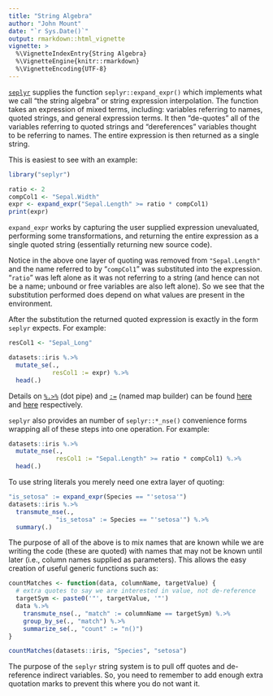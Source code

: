 ```yaml
---
title: "String Algebra"
author: "John Mount"
date: "`r Sys.Date()`"
output: rmarkdown::html_vignette
vignette: >
  %\VignetteIndexEntry{String Algebra}
  %\VignetteEngine{knitr::rmarkdown}
  %\VignetteEncoding{UTF-8}
---
```


[`seplyr`](https://winvector.github.io/seplyr/index.html) supplies the function 
`seplyr::expand_expr()` which implements what we call "the string algebra"
or string expression interpolation.
The function takes an expression of mixed terms, including: variables
referring to names, quoted strings, and general expression terms.  It then "de-quotes"
all of the variables referring to quoted strings and  "dereferences" variables 
thought to be referring to names.  The entire expression is then returned as a single string.

This is easiest to see with an example:

```r
library("seplyr")

ratio <- 2
compCol1 <- "Sepal.Width"
expr <- expand_expr("Sepal.Length" >= ratio * compCol1)
print(expr)
```

`expand_expr` works by capturing the user supplied expression unevaluated, performing some transformations, and returning the entire expression as a single quoted string (essentially
returning new source code).

Notice in the above one layer of quoting was removed from `"Sepal.Length"` and the name
referred to by "`compCol1`" was substituted into the expression. "`ratio`" was left
alone as it was not referring to a string (and hence can not be a name; unbound or free variables
are also left alone).  So we  see that the substitution performed does depend on what values
are present in the environment.

After the substitution the returned quoted expression is exactly in the form `seplyr` expects.
For example:

```r
resCol1 <- "Sepal_Long"

datasets::iris %.>%
  mutate_se(., 
            resCol1 := expr) %.>%
  head(.)
```

Details on [`%.>%`](https://winvector.github.io/wrapr/reference/grapes-.-greater-than-grapes.html) (dot pipe) and [`:=`](https://winvector.github.io/wrapr/reference/named_map_builder.html) (named map builder) can be found [here](https://winvector.github.io/wrapr/articles/dot_pipe.html) and [here](https://winvector.github.io/seplyr/articles/named_map_builder.html) respectively.


`seplyr` also provides an number of `seplyr::*_nse()` convenience forms wrapping all of these steps into one operation.  For example:

```r
datasets::iris %.>%
  mutate_nse(., 
             resCol1 := "Sepal.Length" >= ratio * compCol1) %.>%
  head(.)
```

To use string literals you merely need one extra layer of quoting:

```r
"is_setosa" := expand_expr(Species == "'setosa'")
datasets::iris %.>%
  transmute_nse(., 
             "is_setosa" := Species == "'setosa'") %.>%
  summary(.)
```

The purpose of all of the above is to mix names that are known while we are 
writing the code (these are quoted) with names that may not be known until later
(i.e., column names supplied as parameters).  This allows the easy creation of 
useful generic functions such as:

```r
countMatches <- function(data, columnName, targetValue) {
  # extra quotes to say we are interested in value, not de-reference
  targetSym <- paste0('"', targetValue, '"') 
  data %.>%
    transmute_nse(., "match" := columnName == targetSym) %.>%
    group_by_se(., "match") %.>%
    summarize_se(., "count" := "n()")
}

countMatches(datasets::iris, "Species", "setosa")
```

The purpose of the `seplyr` string system is to pull off quotes and de-reference indirect variables.  So, you need to remember to add enough extra quotation marks to prevent this where you do not want it.



